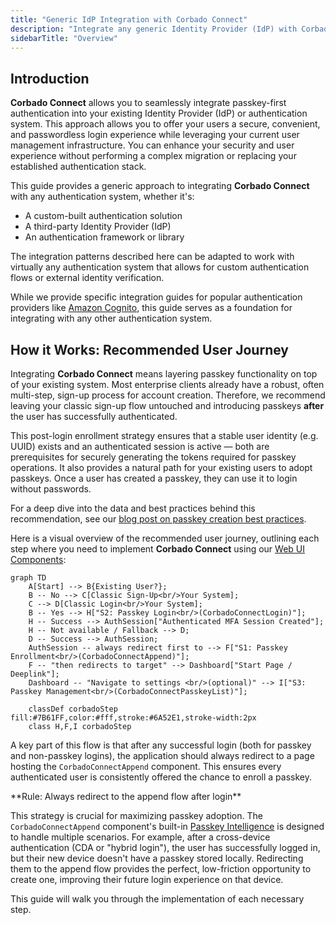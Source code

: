 ```yaml
---
title: "Generic IdP Integration with Corbado Connect"
description: "Integrate any generic Identity Provider (IdP) with Corbado Connect. Bring passkey authentication to your users without major system overhauls."
sidebarTitle: "Overview"
---
```



<Demo />

## Introduction

**Corbado Connect** allows you to seamlessly integrate passkey-first authentication into your existing Identity Provider (IdP) or authentication system. This approach allows you to offer your users a secure, convenient, and passwordless login experience while leveraging your current user management infrastructure. You can enhance your security and user experience without performing a complex migration or replacing your established authentication stack.

This guide provides a generic approach to integrating **Corbado Connect** with any authentication system, whether it's:

- A custom-built authentication solution
- A third-party Identity Provider (IdP)
- An authentication framework or library

The integration patterns described here can be adapted to work with virtually any authentication system that allows for custom authentication flows or external identity verification.

While we provide specific integration guides for popular authentication providers like [Amazon Cognito](/corbado-connect/integration/cognito), this guide serves as a foundation for integrating with any other authentication system.

## How it Works: Recommended User Journey

Integrating **Corbado Connect** means layering passkey functionality on top of your existing system. Most enterprise clients already have a robust, often multi-step, sign-up process for account creation. Therefore, we recommend leaving your classic sign-up flow untouched and introducing passkeys **after** the user has successfully authenticated.

This post-login enrollment strategy ensures that a stable user identity (e.g. UUID) exists and an authenticated session is active — both are prerequisites for securely generating the tokens required for passkey operations. It also provides a natural path for your existing users to adopt passkeys. Once a user has created a passkey, they can use it to login without passwords.

For a deep dive into the data and best practices behind this recommendation, see our [blog post on passkey creation best practices](https://www.corbado.com/blog/passkey-creation-best-practices).

Here is a visual overview of the recommended user journey, outlining each step where you need to implement **Corbado Connect** using our [Web UI Components](/corbado-connect/web-ui-components):

```mermaid
graph TD
    A[Start] --> B{Existing User?};
    B -- No --> C[Classic Sign-Up<br/>Your System];
    C --> D[Classic Login<br/>Your System];
    B -- Yes --> H["S2: Passkey Login<br/>(CorbadoConnectLogin)"];
    H -- Success --> AuthSession["Authenticated MFA Session Created"];
    H -- Not available / Fallback --> D;
    D -- Success --> AuthSession;
    AuthSession -- always redirect first to --> F["S1: Passkey Enrollment<br/>(CorbadoConnectAppend)"];
    F -- "then redirects to target" --> Dashboard["Start Page / Deeplink"];
    Dashboard -- "Navigate to settings <br/>(optional)" --> I["S3: Passkey Management<br/>(CorbadoConnectPasskeyList)"];

    classDef corbadoStep fill:#7B61FF,color:#fff,stroke:#6A52E1,stroke-width:2px
    class H,F,I corbadoStep
```

A key part of this flow is that after any successful login (both for passkey and non-passkey logins), the application should always redirect to a page hosting the `CorbadoConnectAppend` component. This ensures every authenticated user is consistently offered the chance to enroll a passkey.

<Warning>
  **Rule: Always redirect to the append flow after login**

  This strategy is crucial for maximizing passkey adoption. The `CorbadoConnectAppend` component's built-in [Passkey Intelligence](/corbado-connect/features/passkey-intelligence) is designed to handle multiple scenarios. For example, after a cross-device authentication (CDA or "hybrid login"), the user has successfully logged in, but their new device doesn't have a passkey stored locally. Redirecting them to the append flow provides the perfect, low-friction opportunity to create one, improving their future login experience on that device.
</Warning>

This guide will walk you through the implementation of each necessary step.